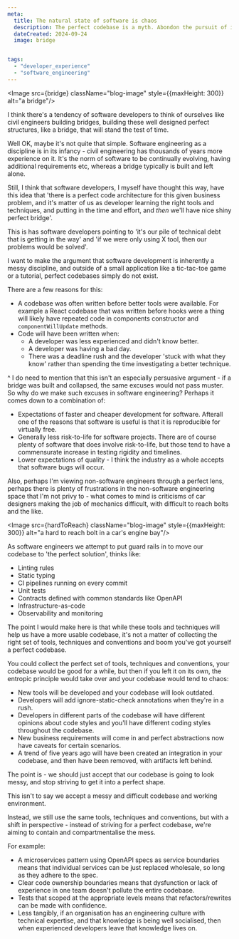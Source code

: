 ```yaml
---
meta:
  title: The natural state of software is chaos
  description: The perfect codebase is a myth. Abondon the pursuit of it, and instead seek to contain the mess. 
  dateCreated: 2024-09-24
  image: bridge


tags: 
  - "developer_experience"
  - "software_engineering"
---
```



<Image src={bridge} className="blog-image" style={{maxHeight: 300}} alt="a bridge"/>

I think there's a tendency of software developers to think of ourselves like civil engineers building bridges, building these well designed perfect structures, like a bridge, that will stand the test of time.

Well OK, maybe it's not quite that simple. Software engineering as a discipline is in its infancy - civil engineering has thousands of years more experience on it. It's the norm of software to be continually evolving, having additional requirements etc, whereas a bridge typically is built and left alone. 

Still, I think that software developers, I myself have thought this way, have this idea that 'there is a perfect code architecture for this given business problem, and it's matter of us as developer learning the right tools and techniques, and putting in the time and effort, and _then_ we'll have nice shiny perfect bridge'.

This is has software developers pointing to 'it's our pile of technical debt that is getting in the way' and 'if we were only using X tool, then our problems would be solved'. 

I want to make the argument that software development is inherently a messy discipline, and outside of a small application like a tic-tac-toe game or a tutorial, perfect codebases simply do not exist. 

There are a few reasons for this: 

- A codebase was often written before better tools were available. For example a React codebase that was written before hooks were a thing will likely have repeated code in components constructor and `componentWillUpdate` methods.
- Code will have been written when: 
  - A developer was less experienced and didn't know better.
  - A developer was having a bad day. 
  - There was a deadline rush and the developer 'stuck with what they know' rather than spending the time investigating a better technique. 

^ I do need to mention that this isn't an especially persuasive argument - if a bridge was built and collapsed, the same excuses would not pass muster. So why do we make such excuses in software engineering? Perhaps it comes down to a combination of: 

- Expectations of faster and cheaper development for software. Afterall one of the reasons that software is useful is that it is reproducible for virtually free. 
- Generally less risk-to-life for software projects. There are of course plenty of software that does involve risk-to-life, but those tend to have a commensurate increase in testing rigidity and timelines. 
- Lower expectations of quality - I think the industry as a whole accepts that software bugs will occur. 

Also, perhaps I'm viewing non-software engineers through a perfect lens, perhaps there is plenty of frustrations in the non-software engineering space that I'm not privy to - what comes to mind is criticisms of car designers making the job of mechanics difficult, with difficult to reach bolts and the like.  

<Image src={hardToReach} className="blog-image" style={{maxHeight: 300}} alt="a hard to reach bolt in a car's engine bay"/>


As software engineers we attempt to put guard rails in to move our codebase to 'the perfect solution', thinks like: 

- Linting rules
- Static typing
- CI pipelines running on every commit
- Unit tests 
- Contracts defined with common standards like OpenAPI
- Infrastructure-as-code
- Observability and monitoring 

The point I would make here is that while these tools and techniques will help us have a more usable codebase, it's not a matter of collecting the right set of tools, techniques and conventions and boom you've got yourself a perfect codebase. 

You could collect the perfect set of tools, techniques and conventions, your codebase would be good for a while, but then if you left it on its own, the entropic principle would take over and your codebase would tend to chaos: 

- New tools will be developed and your codebase will look outdated.
- Developers will add ignore-static-check annotations when they're in a rush.
- Developers in different parts of the codebase will have different opinions about code styles and you'll have different coding styles throughout the codebase. 
- New business requirements will come in and perfect abstractions now have caveats for certain scenarios.
- A trend of five years ago will have been created an integration in your codebase, and then have been removed, with artifacts left behind. 

The point is - we should just accept that our codebase is going to look messy, and stop striving to get it into a perfect shape. 

This isn't to say we accept a messy and difficult codebase and working environment. 

Instead, we still use the same tools, techniques and conventions, but with a shift in perspective - instead of striving for a perfect codebase, we're aiming to contain and compartmentalise the mess.

For example: 

- A microservices pattern using OpenAPI specs as service boundaries means that individual services can be just replaced wholesale, so long as they adhere to the spec. 
- Clear code ownership boundaries means that dysfunction or lack of experience in one team doesn't pollute the entire codebase. 
- Tests that scoped at the appropriate levels means that refactors/rewrites can be made with confidence. 
- Less tangibly, if an organisation has an engineering culture with technical expertise, and that knowledge is being well socialised, then when experienced developers leave that knowledge lives on. 


   









